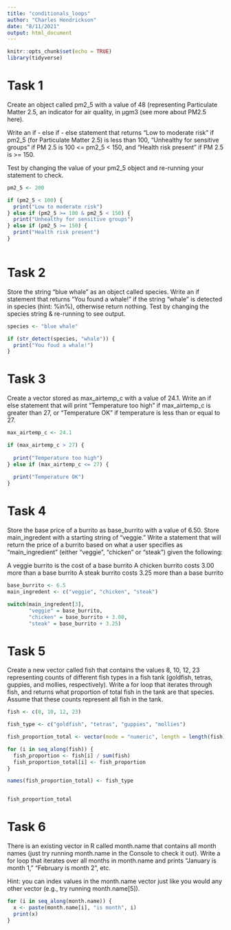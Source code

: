 ```yaml
---
title: "conditionals_loops"
author: "Charles Hendrickson"
date: "8/11/2021"
output: html_document
---
```


```r
knitr::opts_chunk$set(echo = TRUE)
library(tidyverse)
```

# Task 1
Create an object called pm2_5 with a value of 48 (representing Particulate Matter 2.5, an indicator for air quality, in μgm3 (see more about PM2.5 here).

Write an if - else if - else statement that returns “Low to moderate risk” if pm2_5 (for Particulate Matter 2.5) is less than 100, “Unhealthy for sensitive groups” if PM 2.5 is 100 <= pm2_5 < 150, and “Health risk present” if PM 2.5 is >= 150.

Test by changing the value of your pm2_5 object and re-running your statement to check.


```r
pm2_5 <- 200

if (pm2_5 < 100) {
  print("Low to moderate risk")
} else if (pm2_5 >= 100 & pm2_5 < 150) {
  print("Unhealthy for sensitive groups")
} else if (pm2_5 >= 150) {
  print("Health risk present")
}
  
```

# Task 2
Store the string “blue whale” as an object called species. Write an if statement that returns “You found a whale!” if the string “whale” is detected in species (hint: %in%), otherwise return nothing. Test by changing the species string & re-running to see output.

```r
species <- "blue whale"

if (str_detect(species, "whale")) {
  print("You foud a whale!")
}

```

# Task 3
Create a vector stored as max_airtemp_c with a value of 24.1. Write an if else statement that will print “Temperature too high” if max_airtemp_c is greater than 27, or “Temperature OK” if temperature is less than or equal to 27.

```r
max_airtemp_c <- 24.1

if (max_airtemp_c > 27) {
  
  print("Temperature too high")
} else if (max_airtemp_c <= 27) {
  
  print("Temperature OK")
}

```

# Task 4
Store the base price of a burrito as base_burrito with a value of 6.50. Store main_ingredent with a starting string of “veggie.” Write a statement that will return the price of a burrito based on what a user specifies as “main_ingredient” (either “veggie”, “chicken” or “steak”) given the following:

A veggie burrito is the cost of a base burrito
A chicken burrito costs 3.00 more than a base burrito
A steak burrito costs 3.25 more than a base burrito

```r
base_burrito <- 6.5
main_ingredent <- c("veggie", "chicken", "steak")

switch(main_ingredent[3],
       "veggie" = base_burrito,
       "chicken" = base_burrito + 3.00,
       "steak" = base_burrito + 3.25)
```

# Task 5
Create a new vector called fish that contains the values 8, 10, 12, 23 representing counts of different fish types in a fish tank (goldfish, tetras, guppies, and mollies, respectively). Write a for loop that iterates through fish, and returns what proportion of total fish in the tank are that species. Assume that these counts represent all fish in the tank.

```r
fish <- c(8, 10, 12, 23)

fish_type <- c("goldfish", "tetras", "guppies", "mollies")

fish_proportion_total <- vector(mode = "numeric", length = length(fish))

for (i in seq_along(fish)) {
  fish_proportion <- fish[i] / sum(fish)
  fish_proportion_total[i] <- fish_proportion
} 

names(fish_proportion_total) <- fish_type


fish_proportion_total
```

# Task 6
There is an existing vector in R called month.name that contains all month names (just try running month.name in the Console to check it out). Write a for loop that iterates over all months in month.name and prints “January is month 1,” “February is month 2”, etc.

Hint: you can index values in the month.name vector just like you would any other vector (e.g., try running month.name[5]).

```r

for (i in seq_along(month.name)) {
  x <- paste(month.name[i], "is month", i)
  print(x)
}

```









